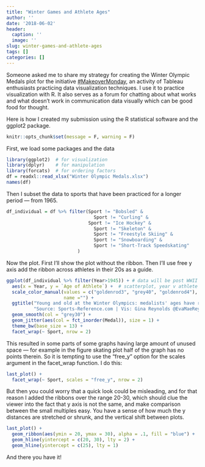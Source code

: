 ```yaml
---
title: "Winter Games and Athlete Ages"
author: ''
date: '2018-06-02'
header:
  caption: ''
  image: ''
slug: winter-games-and-athlete-ages
tags: []
categories: []
---
```


Someone asked me to share my strategy for creating the Winter Olympic Medals plot for the initiative [#MakeoverMonday](http://www.makeovermonday.co.uk/data/), an activity of Tableau enthusiasts practicing data visualization techniques.  I use it to practice visualization with R.  It also serves as a forum for chatting about what works and what doesn't work in communication data visually which can be good food for thought. 

Here is how I created my submission using the R statistical software and the ggplot2 package.  


```r
knitr::opts_chunk$set(message = F, warning = F)
```

First, we load some packages and the data

```r
library(ggplot2)  # for visualization
library(dplyr)    # for manipulation
library(forcats)  # for ordering factors
df = readxl::read_xlsx("Winter Olympic Medals.xlsx")
names(df)
```

Then I subset the data to sports that have been practiced for a longer period --- from 1965.  

```r
df_individual = df %>% filter(Sport != "Bobsled" &
                                Sport != "Curling" & 
                              Sport != "Ice Hockey" &
                                Sport != "Skeleton" &
                                Sport != "Freestyle Skiing" &
                                Sport != "Snowboarding" &
                                Sport != "Short-Track Speedskating"
                          )
```


Now the plot. First I'll show the plot without the ribbon.  Then I'll use free y axis add the ribbon across athletes in their 20s as a guide.

```r

ggplot(df_individual %>% filter(Year>1945)) + # data will be post WWII period
  aes(x = Year, y = `Age of Athlete`) +  # scatterplot, year v athlete age
  scale_color_manual(values = c("goldenrod3", "grey40", "goldenrod4"),
                     name ="") +
  ggtitle("Young and old at the Winter Olympics: medalists' ages have risen in recent years", 
          "Source: Sports-Reference.com | Vis: Gina Reynolds @EvaMaeRey \nIncludes individual sports that have been in Olympic since 1965") +
  geom_smooth(col = "grey30") + 
  geom_jitter(aes(col = fct_inorder(Medal)), size = 1) +
  theme_bw(base_size = 13) +
  facet_wrap(~ Sport, nrow = 2)  
```

This resulted in some parts of some graphs having large amount of unused space --- for example in the figure skating plot half of the graph has no points therein. So it is tempting to use the "free_y" option for the scales argument in the facet_wrap function.  I do this: 

```r
last_plot() +
  facet_wrap(~ Sport, scales = "free_y", nrow = 2)  
```
But then you could worry that a quick look could be misleading, and for that reason I added the ribbons over the range 20-30, which should clue the viewer into the fact that y axis is not the same, and make comparison between the small multiples easy.  You have a sense of how much the y distances are stretched or shrunk, and the vertical shift between plots.

```r

last_plot() +
  geom_ribbon(aes(ymin = 20, ymax = 30), alpha = .1, fill = "blue") +
  geom_hline(yintercept = c(20, 30), lty = 2) +
  geom_hline(yintercept = c(25), lty = 1) 

```

And there you have it!

